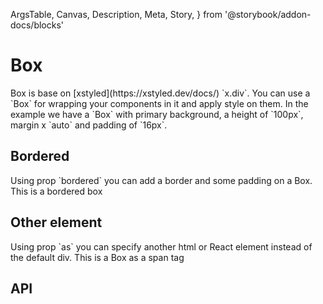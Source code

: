   ArgsTable,
  Canvas,
  Description,
  Meta,
  Story,
} from '@storybook/addon-docs/blocks'

<Meta title="Components/Box" component={Box} />

# Box

<Description>
  Box is base on [xstyled](https://xstyled.dev/docs/) `x.div`. You can use a
  `Box` for wrapping your components in it and apply style on them.
</Description>

<Description>
  In the example we have a `Box` with primary background, a height of `100px`,
  margin x `auto` and padding of `16px`.
</Description>

<Canvas>
  <Story name="Basic">
    <Box backgroundColor="primary" height={100} mx="auto" p={2} />
  </Story>
</Canvas>

## Bordered

<Description>
  Using prop `bordered` you can add a border and some padding on a Box.
</Description>

<Canvas>
  <Story name="Bordered">
    <Box bordered>This is a bordered box</Box>
  </Story>
</Canvas>

## Other element

<Description>
  Using prop `as` you can specify another html or React element instead of the
  default div.
</Description>

<Canvas>
  <Story name="Other element">
    <Box as="span">This is a Box as a span tag</Box>
  </Story>
</Canvas>

## API

<ArgsTable of={Box} />
